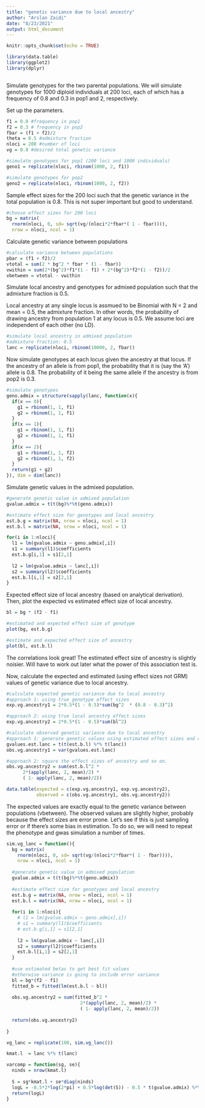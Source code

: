 ```yaml
---
title: "genetic variance due to local ancestry"
author: "Arslan Zaidi"
date: "8/23/2021"
output: html_document
---
```


```r
knitr::opts_chunk$set(echo = TRUE)
```

```r

library(data.table)
library(ggplot2)
library(dplyr)

```

```r


```

Simulate genotypes for the two parental populations. We will simulate genotypes for 1000 diploid individuals at 200 loci, each of which has a frequency of 0.8 and 0.3 in pop1 and 2, respectively. 

Set up the parameters.
```r

f1 = 0.8 #frequency in pop1
f2 = 0.3 # frequency in pop2
fbar = (f1 + f2)/2
theta = 0.5 #admixture fraction
nloci = 200 #number of loci
vg = 0.8 #desired total genetic variance

```

```r

#simulate genotypes for pop1 (200 loci and 1000 individuals)
geno1 = replicate(nloci, rbinom(1000, 2, f1))

#simulate genotypes for pop2
geno2 = replicate(nloci, rbinom(1000, 2, f2))

```

Sample effect sizes for the 200 loci such that the genetic variance in the total population is 0.8. This is not super important but good to understand.

```r

#choose effect sizes for 200 loci
bg = matrix(
  rnorm(nloci, 0, sd= sqrt(vg/(nloci*2*fbar*( 1 - fbar)))), 
  nrow = nloci, ncol = 1)

```

Calculate genetic variance between populations

```r

#calculate variance between populations
pbar = (f1 + f2)/2
vtotal = sum(2 * bg^2 * fbar * (1 - fbar))
vwithin = sum(2*(bg^2)*f1*(1 - f1) + 2*(bg^2)*f2*(1 - f2))/2
vbetween = vtotal - vwithin

```

Simulate local ancestry and genotypes for admixed population such that the admixture fraction is 0.5.

Local ancestry at any single locus is assmued to be Binomial with N = 2 and mean = 0.5, the admixture fraction. In other words, the probability of drawing ancestry from population 1 at any locus is 0.5. We assume loci are independent of each other (no LD).

```r

#simulate local ancestry in admixed population
#admixture fraction: 0.5
lanc = replicate(nloci, rbinom(10000, 2, fbar))

```

Now simulate genotypes at each locus given the ancestry at that locus. If the ancestry of an allele is from pop1, the probability that it is (say the 'A') allele is 0.8. The probability of it being the same allele if the ancestry is from pop2 is 0.3.

```r
#simulate genotypes
geno.admix = structure(sapply(lanc, function(x){
  if(x == 0){
    g1 = rbinom(1, 1, f1)
    g2 = rbinom(1, 1, f1)
  }
  if(x == 1){
    g1 = rbinom(1, 1, f1)
    g2 = rbinom(1, 1, f1)
  }
  if(x == 2){
    g1 = rbinom(1, 1, f2)
    g2 = rbinom(1, 1, f2)
  }
  return(g1 + g2)
}), dim = dim(lanc))

```

Simulate genetic values in the admixed population.

```r

#generate genetic value in admixed population
gvalue.admix = t(t(bg)%*%t(geno.admix))

```


```r

#estimate effect size for genotypes and local ancestry
est.b.g = matrix(NA, nrow = nloci, ncol = 1)
est.b.l = matrix(NA, nrow = nloci, ncol = 1)

for(i in 1:nloci){
  l1 = lm(gvalue.admix ~ geno.admix[,i])
  s1 = summary(l1)$coefficients
  est.b.g[i,1] = s1[2,1]
  
  l2 = lm(gvalue.admix ~ lanc[,i])
  s2 = summary(l2)$coefficients
  est.b.l[i,1] = s2[2,1]
}

```

Expected effect size of local ancestry (based on analytical derivation). Then, plot the expected vs estimated effect size of local ancestry.

```r

bl = bg * (f2 - f1) 

#estimated and expected effect size of genotype
plot(bg, est.b.g)

#estimate and expected effect size of ancestry
plot(bl, est.b.l)

```

The correlations look great! The estimated effect size of ancestry is slightly noisier. Will have to work out later what the power of this association test is.

Now, calculate the expected and estimated (using effect sizes not GRM) values of genetic variance due to local ancestry. 

```r

#calculate expected genetic variance due to local ancestry
#approach 1: using true genotype effect sizes
exp.vg.ancestry1 = 2*0.5*(1 - 0.5)*sum(bg^2  * (0.8 - 0.3)^2)

#approach 2: using true local ancestry effect sizes
exp.vg.ancestry2 = 2*0.5*(1 - 0.5)*sum(bl^2)

#calculate observed genetic variance due to local ancestry
#approach 1: generate genetic values using estimated effect sizes and calculate variance in genetic values
gvalues.est.lanc = t(t(est.b.l) %*% t(lanc))
obs.vg.ancestry1 = var(gvalues.est.lanc)

#approach 2: square the effect sizes of ancestry and so on.
obs.vg.ancestry2 = sum(est.b.l^2 * 
      2*(apply(lanc, 2, mean)/2) * 
      ( 1- apply(lanc, 2, mean)/2))

data.table(expected = c(exp.vg.ancestry1, exp.vg.ancestry2), 
           observed = c(obs.vg.ancestry1, obs.vg.ancestry2))

```

The expected values are exactly equal to the genetic variance between populations (vbetween). The observed values are slightly higher, probably because the effect sizes are error prone. Let's see if this is just sampling error or if there's some bias in estimation. To do so, we will need to repeat the phenotype and gwas simulation a number of times. 

```r

sim.vg_lanc = function(){
  bg = matrix(
    rnorm(nloci, 0, sd= sqrt(vg/(nloci*2*fbar*( 1 - fbar)))), 
    nrow = nloci, ncol = 1)
  
  #generate genetic value in admixed population
  gvalue.admix = t(t(bg)%*%t(geno.admix))
  
  #estimate effect size for genotypes and local ancestry
  est.b.g = matrix(NA, nrow = nloci, ncol = 1)
  est.b.l = matrix(NA, nrow = nloci, ncol = 1)
  
  for(i in 1:nloci){
    # l1 = lm(gvalue.admix ~ geno.admix[,i])
    # s1 = summary(l1)$coefficients
    # est.b.g[i,1] = s1[2,1]
    
    l2 = lm(gvalue.admix ~ lanc[,i])
    s2 = summary(l2)$coefficients
    est.b.l[i,1] = s2[2,1]
  }
  
  #use estimated betas to get best fit values
  #otherwise variance is going to include error variance
  bl = bg*(f2 - f1)
  fitted_b = fitted(lm(est.b.l ~ bl))
  
  obs.vg.ancestry2 = sum(fitted_b^2 * 
                           2*(apply(lanc, 2, mean)/2) * 
                           ( 1- apply(lanc, 2, mean)/2))
  
  return(obs.vg.ancestry2)
  
}

vg_lanc = replicate(100, sim.vg_lanc())


```


```r

kmat.l  = lanc %*% t(lanc)

varcomp = function(sg, se){
  ninds = nrow(kmat.l)
  
  S = sg*kmat.l + se*diag(ninds)
  logL = -0.5*2*log(2*pi) + 0.5*log(det(S)) - 0.5 * t(gvalue.admix) %*% inv(S) %*% gvalue.admix
  return(logL)
}

```



